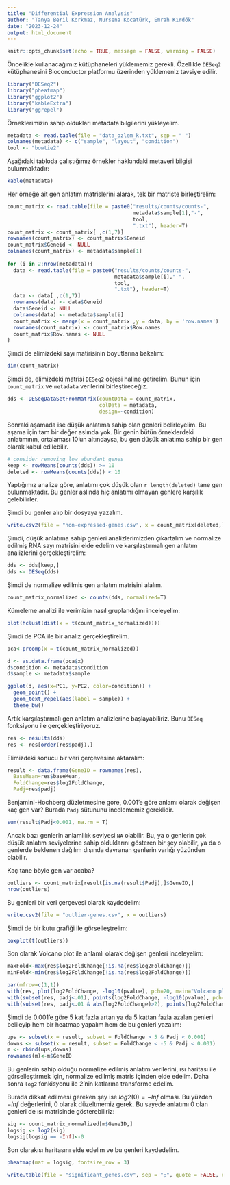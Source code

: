 ```yaml
---
title: "Differential Expression Analysis"
author: "Tanya Beril Korkmaz, Nursena Kocatürk, Emrah Kırdök"
date: "2023-12-24"
output: html_document
---
```


```r
knitr::opts_chunk$set(echo = TRUE, message = FALSE, warning = FALSE)
```

Öncelikle kullanacağımız kütüphaneleri yüklememiz gerekli. Özellikle `DESeq2` kütüphanesini Bioconductor platformu üzerinden yüklemeniz tavsiye edilir.

```r
library("DESeq2")
library("pheatmap")
library("ggplot2")
library("kableExtra")
library("ggrepel")
```

Örneklerimizin sahip oldukları metadata bilgilerini yükleyelim. 

```r
metadata <- read.table(file = "data_ozlem_k.txt", sep = " ")
colnames(metadata) <- c("sample", "layout", "condition")
tool <- "bowtie2"
```

Aşağıdaki tabloda çalıştığımız örnekler hakkındaki metaveri bilgisi bulunmaktadır:

```r
kable(metadata)
```

Her örneğe ait gen anlatım matrislerini alarak, tek bir matriste birleştirelim:

```r
count_matrix <- read.table(file = paste0("results/counts/counts-", 
                                         metadata$sample[1],"-", 
                                         tool, 
                                         ".txt"), header=T)
count_matrix <- count_matrix[ ,c(1,7)]
rownames(count_matrix) <- count_matrix$Geneid
count_matrix$Geneid <- NULL
colnames(count_matrix) <- metadata$sample[1]
  
for (i in 2:nrow(metadata)){
  data <- read.table(file = paste0("results/counts/counts-", 
                                   metadata$sample[i],"-", 
                                   tool, 
                                   ".txt"), header=T)
  data <- data[ ,c(1,7)]
  rownames(data) <- data$Geneid
  data$Geneid <- NULL
  colnames(data) <- metadata$sample[i]
  count_matrix <- merge(x = count_matrix ,y = data, by = 'row.names')
  rownames(count_matrix) <- count_matrix$Row.names
  count_matrix$Row.names <- NULL
}

```

Şimdi de elimizdeki sayı matirisinin boyutlarına bakalım:

```r
dim(count_matrix)
```

Şimdi de, elimizdeki matrisi `DESeq2` objesi haline getirelim. Bunun için `count_matrix` ve `metadata` verilerini birleştireceğiz.

```r
dds <- DESeqDataSetFromMatrix(countData = count_matrix, 
                              colData = metadata, 
                              design=~condition)
```

Sonraki aşamada ise düşük anlatıma sahip olan genleri belirleyelim. Bu aşama için tam bir değer aslında yok. Bir genin bütün örneklerdeki anlatımının, ortalaması 10'un altındaysa, bu gen düşük anlatıma sahip bir gen olarak kabul edilebilir.

```r
# consider removing low abundant genes
keep <- rowMeans(counts(dds)) >= 10
deleted <- rowMeans(counts(dds)) < 10
```

Yaptığımız analize göre, anlatımı çok düşük olan `r length(deleted)` tane gen bulunmaktadır. Bu genler aslında hiç anlatımı olmayan genlere karşılık gelebilirler.

Şimdi bu genler alıp bir dosyaya yazalım.

```r
write.csv2(file = "non-expressed-genes.csv", x = count_matrix[deleted,])
```

Şimdi, düşük anlatıma sahip genleri analizlerimizden çıkartalım ve normalize edilmiş RNA sayı matrisini elde edelim ve karşılaştırmalı gen anlatım analizlerini gerçekleştirelim:

```r
dds <- dds[keep,]
dds <- DESeq(dds)
```

Şimdi de normalize edilmiş gen anlatım matrisini alalım.

```r
count_matrix_normalized <- counts(dds, normalized=T)
```

Kümeleme analizi ile verimizin nasıl gruplandığını inceleyelim:

```r
plot(hclust(dist(x = t(count_matrix_normalized))))
```

Şimdi de PCA ile bir analiz gerçekleştirelim.

```r
pca<-prcomp(x = t(count_matrix_normalized))

d <- as.data.frame(pca$x)
d$condition <- metadata$condition
d$sample <- metadata$sample

ggplot(d, aes(x=PC1, y=PC2, color=condition)) + 
  geom_point() + 
  geom_text_repel(aes(label = sample)) + 
  theme_bw()
```

Artık karşılaştırmalı gen anlatım analizlerine başlayabiliriz. Bunu `DESeq` fonksiyonu ile gerçekleştiriyoruz.

```r
res <- results(dds)
res <- res[order(res$padj),]
```

Elimizdeki sonucu bir veri çerçevesine aktaralım:

```r
result <- data.frame(GeneID = rownames(res),
  BaseMean=res$baseMean, 
  FoldChange=res$log2FoldChange, 
  Padj=res$padj)

```

Benjamini-Hochberg düzletmesine gore, 0.001'e göre anlamı olarak değişen kaç gen var? Burada `Padj` sütununu incelememiz gereklidir.

```r
sum(result$Padj<0.001, na.rm = T)
```

Ancak bazı genlerin anlamlılık seviyesi `NA` olabilir. Bu, ya o genlerin çok düşük anlatım seviyelerine sahip olduklarını gösteren bir şey olabilir, ya da o genlerde beklenen dağılım dışında davranan genlerin varlığı yüzünden olabilir.

Kaç tane böyle gen var acaba?

```r
outliers <- count_matrix[result[is.na(result$Padj),]$GeneID,]
nrow(outliers)
```

Bu genleri bir veri çerçevesi olarak kaydedelim:

```r
write.csv2(file = "outlier-genes.csv", x = outliers)
```

Şimdi de bir kutu grafiği ile görselleştrelim:

```r
boxplot(t(outliers))
```

Son olarak Volcano plot ile anlamlı olarak değişen genleri inceleyelim:

```r
maxFold<-max(res$log2FoldChange[!is.na(res$log2FoldChange)])
minFold<-min(res$log2FoldChange[!is.na(res$log2FoldChange)])

par(mfrow=c(1,1))
with(res, plot(log2FoldChange, -log10(pvalue), pch=20, main="Volcano plot", xlim=c(minFold, maxFold)))
with(subset(res, padj<.01), points(log2FoldChange, -log10(pvalue), pch=20, col="blue"))
with(subset(res, padj<.01 & abs(log2FoldChange)>2), points(log2FoldChange, -log10(pvalue), pch=20, col="orange"))

```

Şimdi de 0.001'e göre 5 kat fazla artan ya da 5 kattan fazla azalan genleri belileyip hem bir heatmap yapalım hem de bu genleri yazalım:

```r
ups <- subset(x = result, subset = FoldChange > 5 & Padj < 0.001)
downs <- subset(x = result, subset = FoldChange < -5 & Padj < 0.001)
m <- rbind(ups,downs)
rownames(m)<-m$GeneID
```

Bu genlerin sahip olduğu normalize edilmiş anlatım verilerini, ısı haritası ile görselleştirmek için, normalize edilmiş matris içinden elde edelim. Daha sonra `log2` fonkisyonu ile 2'nin katlarına transforme edelim.

Burada dikkat edilmesi gereken şey ise $log2(0) = -Inf$ olması. Bu yüzden $-Inf$ değerlerini, 0 olarak düzeltmemiz gerek. Bu sayede anlatımı 0 olan genleri de ısı matrisinde gösterebiliriz:

```r
sig <- count_matrix_normalized[m$GeneID,]
logsig <- log2(sig)
logsig[logsig == -Inf]<-0
```

Son olarakısı haritasını elde edelim ve bu genleri kaydedelim.

```r
pheatmap(mat = logsig, fontsize_row = 3)

write.table(file = "significant_genes.csv", sep = ";", quote = FALSE, x = m, dec = ",")
```

